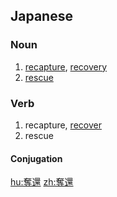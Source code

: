 ==Japanese==
{{ja-kanjitab|だつ|k1=だっ|かん|yomi=on}}

===Noun===
{{ja-noun|だっかん}}

# [[recapture]], [[recovery]]
# [[rescue]]

===Verb===
{{ja-verb-suru|tr=trans|だっかん}}

# recapture, [[recover]]
# rescue

====Conjugation====
{{ja-suru|だっかん}}

[[hu:奪還]]
[[zh:奪還]]